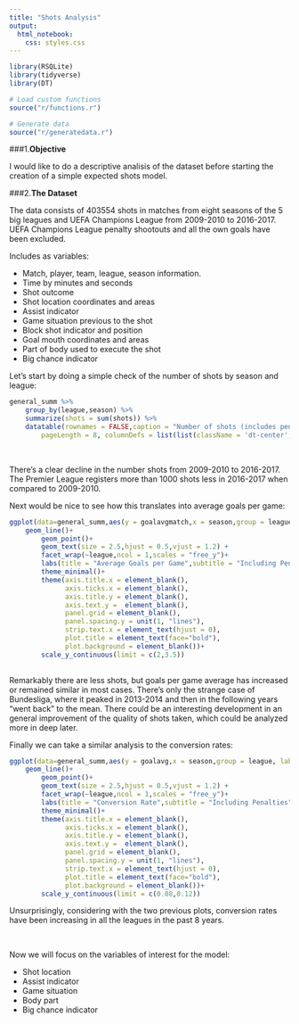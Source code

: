 ```yaml
---
title: "Shots Analysis"
output:
  html_notebook:
    css: styles.css
---
```


```r
library(RSQLite)
library(tidyverse)
library(DT)

# Load custom functions 
source("r/functions.r")

# Generate data
source("r/generatedata.r")

```
###1.**Objective**

I would like to do a descriptive analisis of the dataset before starting the creation of a simple expected shots model.

###2.**The Dataset**

The data consists of 403554 shots in matches from eight seasons of the 5 big leagues and UEFA Champions League from 2009-2010 to 2016-2017. UEFA Champions League penalty shootouts and all the own goals have been excluded.

Includes as variables:

+ Match, player, team, league, season information.
+ Time by minutes and seconds
+ Shot outcome
+ Shot location coordinates and areas
+ Assist indicator
+ Game situation previous to the shot
+ Block shot indicator and position
+ Goal mouth coordinates and areas
+ Part of body used to execute the shot
+ Big chance indicator

Let's start by doing a simple check of the number of shots by season and league:

```r
general_summ %>%
    group_by(league,season) %>%
    summarize(shots = sum(shots)) %>%
    datatable(rownames = FALSE,caption = "Number of shots (includes penalties)", class = "cell-border stripe",options = list(
        pageLength = 8, columnDefs = list(list(className = 'dt-center', targets = "_all"))))

```

&nbsp;

There's a clear decline in the number shots from 2009-2010 to 2016-2017. The Premier League registers more than 1000 shots less in 2016-2017 when compared to 2009-2010.

Next would be nice to see how this translates into average goals per game:

```r

ggplot(data=general_summ,aes(y = goalavgmatch,x = season,group = league, label = round(goalavgmatch,2)))+
    geom_line()+
        geom_point()+
        geom_text(size = 2.5,hjust = 0.5,vjust = 1.2) +
        facet_wrap(~league,ncol = 1,scales = "free_y")+
        labs(title = "Average Goals per Game",subtitle = "Including Penalties")+
        theme_minimal()+
        theme(axis.title.x = element_blank(),
              axis.ticks.x = element_blank(),
              axis.title.y = element_blank(),
              axis.text.y =  element_blank(),
              panel.grid = element_blank(),
              panel.spacing.y = unit(1, "lines"),
              strip.text.x = element_text(hjust = 0),
              plot.title = element_text(face="bold"),
              plot.background = element_blank())+
        scale_y_continuous(limit = c(2,3.5))
        
```

Remarkably there are less shots, but goals per game average has increased or remained similar in most cases. There's only the strange case of Bundesliga, where it peaked in 2013-2014 and then in the following years "went back" to the mean. There could be an interesting development in an general improvement of the quality of shots taken, which could be analyzed more in deep later.

Finally we can take a similar analysis to the conversion rates:

```r
ggplot(data=general_summ,aes(y = goalavg,x = season,group = league, label = round(goalavg*100,2)))+
    geom_line()+
        geom_point()+
        geom_text(size = 2.5,hjust = 0.5,vjust = 1.2) +
        facet_wrap(~league,ncol = 1,scales = "free_y")+
        labs(title = "Conversion Rate",subtitle = "Including Penalties")+
        theme_minimal()+
        theme(axis.title.x = element_blank(),
              axis.ticks.x = element_blank(),
              axis.title.y = element_blank(),
              axis.text.y =  element_blank(),
              panel.grid = element_blank(),
              panel.spacing.y = unit(1, "lines"),
              strip.text.x = element_text(hjust = 0),
              plot.title = element_text(face="bold"),
              plot.background = element_blank())+
        scale_y_continuous(limit = c(0.08,0.12))

```
Unsurprisingly, considering with the two previous plots, conversion rates have been increasing in all the leagues in the past 8 years.

&nbsp;

Now we will focus on the variables of interest for the model:

+ Shot location
+ Assist indicator
+ Game situation
+ Body part
+ Big chance indicator



